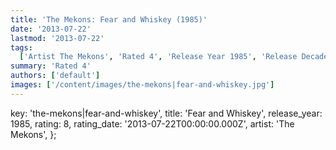 ```yaml
---
title: 'The Mekons: Fear and Whiskey (1985)'
date: '2013-07-22'
lastmod: '2013-07-22'
tags:
  ['Artist The Mekons', 'Rated 4', 'Release Year 1985', 'Release Decade 1980']
summary: 'Rated 4'
authors: ['default']
images: ['/content/images/the-mekons|fear-and-whiskey.jpg']
---
```


  key: 'the-mekons|fear-and-whiskey',
  title: 'Fear and Whiskey',
  release_year: 1985,
  rating: 8,
  rating_date: '2013-07-22T00:00:00.000Z',
  artist: 'The Mekons',
};

<MusicRating data={data} />
